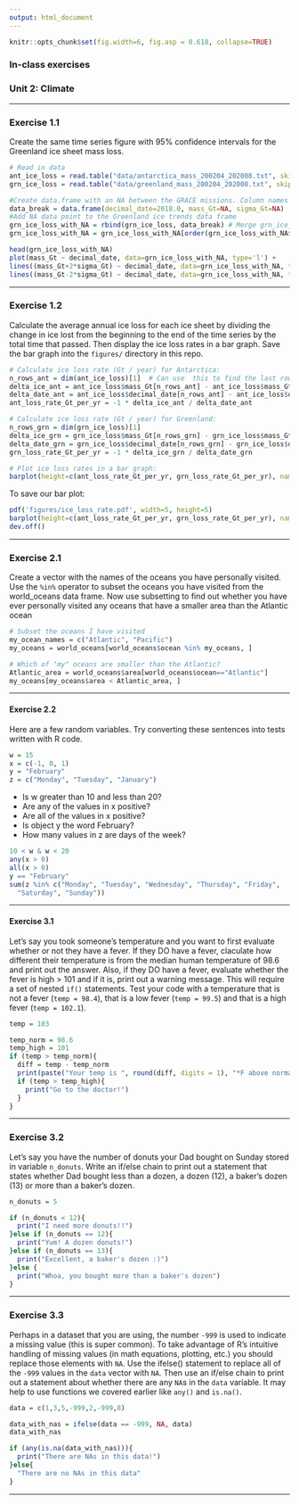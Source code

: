 ```yaml
---
output: html_document
---
```


```r
knitr::opts_chunk$set(fig.width=6, fig.asp = 0.618, collapse=TRUE) 
```

### In-class exercises
### Unit 2: Climate

***

### Exercise 1.1

Create the same time series figure with 95% confidence intervals for the Greenland ice sheet mass loss.

```r
# Read in data
ant_ice_loss = read.table("data/antarctica_mass_200204_202008.txt", skip=31, sep="", header = FALSE, col.names = c("decimal_date", "mass_Gt", "sigma_Gt")) # Antarctica ice mass loss
grn_ice_loss = read.table("data/greenland_mass_200204_202008.txt", skip=31, sep="", header = FALSE, col.names = c("decimal_date", "mass_Gt", "sigma_Gt")) # Greenland ice mass loss

#Create data.frame with an NA between the GRACE missions. Column names must match so it will merge with ant and grn data
data_break = data.frame(decimal_date=2018.0, mass_Gt=NA, sigma_Gt=NA)
#Add NA data point to the Greenland ice trends data frame
grn_ice_loss_with_NA = rbind(grn_ice_loss, data_break) # Merge grn_ice_loss data frame with our NA point
grn_ice_loss_with_NA = grn_ice_loss_with_NA[order(grn_ice_loss_with_NA$decimal_date),]
```

```r
head(grn_ice_loss_with_NA)
plot(mass_Gt ~ decimal_date, data=grn_ice_loss_with_NA, type='l') +
lines((mass_Gt+2*sigma_Gt) ~ decimal_date, data=grn_ice_loss_with_NA, type='l', lty='dashed') +
lines((mass_Gt-2*sigma_Gt) ~ decimal_date, data=grn_ice_loss_with_NA, type='l', lty='dashed') 
```

***

### Exercise 1.2

Calculate the average annual ice loss for each ice sheet by dividing the change in ice lost from the beginning to the end of the time series by the total time that passed. Then display the ice loss rates in a bar graph. Save the bar graph into the `figures/` directory in this repo.

```r
# Calculate ice loss rate (Gt / year) for Antarctica:
n_rows_ant = dim(ant_ice_loss)[1]  # Can use  this to find the last row in the dataset
delta_ice_ant = ant_ice_loss$mass_Gt[n_rows_ant] - ant_ice_loss$mass_Gt[1]
delta_date_ant = ant_ice_loss$decimal_date[n_rows_ant] - ant_ice_loss$decimal_date[1]
ant_loss_rate_Gt_per_yr = -1 * delta_ice_ant / delta_date_ant

# Calculate ice loss rate (Gt / year) for Greenland:
n_rows_grn = dim(grn_ice_loss)[1]
delta_ice_grn = grn_ice_loss$mass_Gt[n_rows_grn] - grn_ice_loss$mass_Gt[1]
delta_date_grn = grn_ice_loss$decimal_date[n_rows_grn] - grn_ice_loss$decimal_date[1]
grn_loss_rate_Gt_per_yr = -1 * delta_ice_grn / delta_date_grn

# Plot ice loss rates in a bar graph:
barplot(height=c(ant_loss_rate_Gt_per_yr, grn_loss_rate_Gt_per_yr), names.arg=c("Antarctica","Greenland"), ylab="Ice loss rate (Gt/year)")

```

To save our bar plot:

```r
pdf('figures/ice_loss_rate.pdf', width=5, height=5)
barplot(height=c(ant_loss_rate_Gt_per_yr, grn_loss_rate_Gt_per_yr), names.arg=c("Antarctica","Greenland"), ylab="Ice loss rate (Gt/year)")
dev.off()
```

***

### Exercise 2.1

Create a vector with the names of the oceans you have personally visited. Use the `%in%` operator to subset the oceans you have visited from the world_oceans data frame. Now use subsetting to find out whether you have ever personally visited any oceans that have a smaller area than the Atlantic ocean

```r
# Subset the oceans I have visited
my_ocean_names = c("Atlantic", "Pacific")
my_oceans = world_oceans[world_oceans$ocean %in% my_oceans, ]  

# Which of "my" oceans are smaller than the Atlantic?
Atlantic_area = world_oceans$area[world_oceans$ocean=="Atlantic"]
my_oceans[my_oceans$area < Atlantic_area, ]
```

***

#### Exercise 2.2

Here are a few random variables. Try converting these sentences into tests written with R code. 

```r
w = 15
x = c(-1, 0, 1)
y = "February"
z = c("Monday", "Tuesday", "January")
```

-  Is w greater than 10 and less than 20?
-  Are any of the values in x positive?
-  Are all of the values in x positive?
-  Is object y the word February?
-  How many values in z are days of the week?

```r
10 < w & w < 20
any(x > 0)
all(x > 0)
y == "February"
sum(z %in% c("Monday", "Tuesday", "Wednesday", "Thursday", "Friday", 
  "Saturday", "Sunday"))
```

***

#### Exercise 3.1

Let's say you took someone's temperature and you want to first evaluate whether or not they have a fever. If they DO have a fever, claculate how different their temperature is from the median human temperature of 98.6 and print out the answer. Also, if they DO have a fever, evaluate whether the fever is high > 101 and if it is, print out a warning message. This will require a set of nested `if()` statements. Test your code with a temperature that is not a fever (`temp = 98.4`), that is a low fever (`temp = 99.5`) and that is a high fever (`temp = 102.1`).

```r
temp = 103

temp_norm = 98.6
temp_high = 101
if (temp > temp_norm){
  diff = temp - temp_norm
  print(paste("Your temp is ", round(diff, digits = 1), "*F above normal"))
  if (temp > temp_high){
    print("Go to the doctor!")
  }
}
```

***

### Exercise 3.2

Let's say you have the number of donuts your Dad bought on Sunday stored in variable `n_donuts`. Write an if/else chain to print out a statement that states whether Dad bought less than a dozen, a dozen (12), a baker's dozen (13) or more than a baker's dozen. 

```r
n_donuts = 5

if (n_donuts < 12){
  print("I need more donuts!!")
}else if (n_donuts == 12){
  print("Yum! A dozen donuts!")
}else if (n_donuts == 13){
  print("Excellent, a baker's dozen :)")
}else {
  print("Whoa, you bought more than a baker's dozen")
}
```

***

### Exercise 3.3

Perhaps in a dataset that you are using, the number `-999` is used to indicate a missing value (this is super common). To take advantage of R's intuitive handling of missing values (in math equations, plotting, etc.) you should replace those elements with `NA`. Use the ifelse() statement to replace all of the `-999` values in the `data` vector with `NA`. Then use an if/else chain to print out a statement about whether there are any `NA`s in the `data` variable. It may help to use functions we covered earlier like `any()` and `is.na()`.

```r
data = c(1,3,5,-999,2,-999,8)

data_with_nas = ifelse(data == -999, NA, data)
data_with_nas

if (any(is.na(data_with_nas))){
  print("There are NAs in this data!")
}else{
  "There are no NAs in this data"
}
```

***



